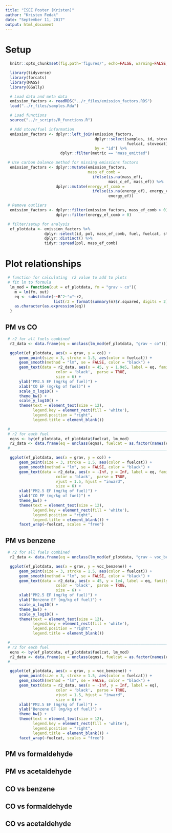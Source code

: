 ```yaml
---
title: "ISEE Poster (Kristen)"
author: "Kristen Fedak"
date: "September 11, 2017"
output: html_document
---
```


# Setup

```r
  knitr::opts_chunk$set(fig.path='figures/', echo=FALSE, warning=FALSE, message=FALSE, cache=FALSE)
```

```r
  library(tidyverse)
  library(forcats)
  library(MASS)
  library(GGally)
```

```r
  # Load data and meta data
  emission_factors <- readRDS("../r_files/emission_factors.RDS")
  load("../r_files/samples.Rda")
```

```r
  # Load functions
  source("../r_scripts/R_functions.R")
```

```r
  # Add stove/fuel information
  emission_factors <- dplyr::left_join(emission_factors, 
                                       dplyr::select(samples, id, stove, fuel,
                                                     fuelcat, stovecat),
                                       by = "id") %>%
	                    dplyr::filter(metric == "mass_emitted")
```

```r
 # Use carbon balance method for missing emissions factors
  emission_factors <- dplyr::mutate(emission_factors, 
                                    mass_ef_comb = 
                                      ifelse(is.na(mass_ef),
                                             mass_c_ef, mass_ef)) %>%
                      dplyr::mutate(energy_ef_comb =
                                      ifelse(is.na(energy_ef), energy_c_ef,
                                             energy_ef))
```

```r
 # Remove outliers
  emission_factors <- dplyr::filter(emission_factors, mass_ef_comb > 0) %>%
                      dplyr::filter(energy_ef_comb > 0)
```

```r
 # filter/setup for analysis
  ef_plotdata <- emission_factors %>%
                 dplyr::select(id, pol, mass_ef_comb, fuel, fuelcat, stove, stovecat) %>%
                 dplyr::distinct() %>%
                 tidyr::spread(pol, mass_ef_comb)
```

# Plot relationships 

```r
 # function for calculating  r2 value to add to plots
 # fit lm to formula
  lm_mod = function(out = ef_plotdata, fm = "grav ~ co"){
    m = lm(fm, out)
    eq <- substitute(~~R^2~"="~r2, 
                     list(r2 = format(summary(m)$r.squared, digits = 2)))
    as.character(as.expression(eq))
  }

```

## PM vs CO

```r
 # r2 for all fuels combined
  r2_data <- data.frame(eq = unclass(lm_mod(ef_plotdata, "grav ~ co")))

  ggplot(ef_plotdata, aes(x = grav, y = co)) + 
      geom_point(size = 3, stroke = 1.5, aes(color = fuelcat)) +
      geom_smooth(method = "lm", se = FALSE, color = "black") +
      geom_text(data = r2_data, aes(x = 45, y = 1.9e5, label = eq, family = "Helvetica Neue"),
                      color = 'black',  parse = TRUE,
                      size = 6) +
      ylab("PM2.5 EF (mg/kg of fuel)") +
      xlab("CO EF (mg/kg of fuel)") +
      scale_x_log10() +
      theme_bw() +
      scale_y_log10() +
      theme(text = element_text(size = 12),
            legend.key = element_rect(fill = 'white'),
            legend.position = "right",
            legend.title = element_blank())

```

```r

 #_______________________________________________________________________________
 # r2 for each fuel
  eqns <- by(ef_plotdata, ef_plotdata$fuelcat, lm_mod)
  r2_data <- data.frame(eq = unclass(eqns), fuelcat = as.factor(names(eqns)))
 #_______________________________________________________________________________

  ggplot(ef_plotdata, aes(x = grav, y = co)) + 
      geom_point(size = 3, stroke = 1.5, aes(color = fuelcat)) +
      geom_smooth(method = "lm", se = FALSE, color = "black") +
      geom_text(data = r2_data, aes(x = -Inf, y = Inf, label = eq, family = "Helvetica Neue"),
                      color = 'black',  parse = TRUE,
                      vjust = 1.5, hjust = "inward",
                      size = 6) +
      xlab("PM2.5 EF (mg/kg of fuel)") +
      ylab("CO EF (mg/kg of fuel)") +
      theme_bw() +
      theme(text = element_text(size = 12),
            legend.key = element_rect(fill = 'white'),
            legend.position = "right",
            legend.title = element_blank()) +
      facet_wrap(~fuelcat, scales = "free")

```

## PM vs benzene

```r
 # r2 for all fuels combined
  r2_data <- data.frame(eq = unclass(lm_mod(ef_plotdata, "grav ~ voc_benzene")))

  ggplot(ef_plotdata, aes(x = grav, y = voc_benzene)) + 
      geom_point(size = 3, stroke = 1.5, aes(color = fuelcat)) +
      geom_smooth(method = "lm", se = FALSE, color = "black") +
      geom_text(data = r2_data, aes(x = 45, y = 1e4, label = eq, family = "Helvetica Neue"),
                      color = 'black',  parse = TRUE,
                      size = 6) +
      xlab("PM2.5 EF (mg/kg of fuel)") +
      ylab("Benzene EF (mg/kg of fuel)") +
      scale_x_log10() +
      theme_bw() +
      scale_y_log10() +
      theme(text = element_text(size = 12),
            legend.key = element_rect(fill = 'white'),
            legend.position = "right",
            legend.title = element_blank())

```

```r

 #_______________________________________________________________________________
 # r2 for each fuel
  eqns <- by(ef_plotdata, ef_plotdata$fuelcat, lm_mod)
  r2_data <- data.frame(eq = unclass(eqns), fuelcat = as.factor(names(eqns)))
 #_______________________________________________________________________________

  ggplot(ef_plotdata, aes(x = grav, y = voc_benzene)) + 
      geom_point(size = 3, stroke = 1.5, aes(color = fuelcat)) +
      geom_smooth(method = "lm", se = FALSE, color = "black") +
      geom_text(data = r2_data, aes(x = -Inf, y = Inf, label = eq),
                      color = 'black',  parse = TRUE,
                      vjust = 1.5, hjust = "inward",
                      size = 6) +
      xlab("PM2.5 EF (mg/kg of fuel)") +
      ylab("Benzene EF (mg/kg of fuel)") +
      theme_bw() +
      theme(text = element_text(size = 12),
            legend.key = element_rect(fill = 'white'),
            legend.position = "right",
            legend.title = element_blank()) +
      facet_wrap(~fuelcat, scales = "free")

```

## PM vs formaldehyde

## PM vs acetaldehyde

## CO vs benzene

## CO vs formaldehyde

## CO vs acetaldehyde


